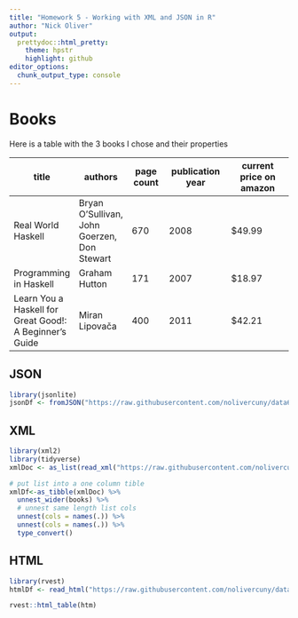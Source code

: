 ```yaml
---
title: "Homework 5 - Working with XML and JSON in R"
author: "Nick Oliver"
output:
  prettydoc::html_pretty:
    theme: hpstr
    highlight: github
editor_options: 
  chunk_output_type: console
---
```


# Books 

Here is a table with the 3 books I chose and their properties

|title|authors|page count|publication year|current price on amazon|
|-----|-------|----------|----------------|-----------------------|
|Real World Haskell|Bryan O'Sullivan, John Goerzen, Don Stewart|670|2008|$49.99|
|Programming in Haskell|Graham Hutton|171|2007|$18.97|
|Learn You a Haskell for Great Good!: A Beginner's Guide|Miran Lipovača|400|2011|$42.21|

## JSON

```r
library(jsonlite)
jsonDf <- fromJSON("https://raw.githubusercontent.com/nolivercuny/data607/master/homework5/books.json")
```

## XML

```r
library(xml2)
library(tidyverse)
xmlDoc <- as_list(read_xml("https://raw.githubusercontent.com/nolivercuny/data607/master/homework5/books.xml"))

# put list into a one column tible
xmlDf<-as_tibble(xmlDoc) %>%
  unnest_wider(books) %>%
  # unnest same length list cols
  unnest(cols = names(.)) %>%
  unnest(cols = names(.)) %>%
  type_convert()
```


## HTML

```r
library(rvest)
htmlDf <- read_html("https://raw.githubusercontent.com/nolivercuny/data607/master/homework5/books.html")

rvest::html_table(htm)
```


